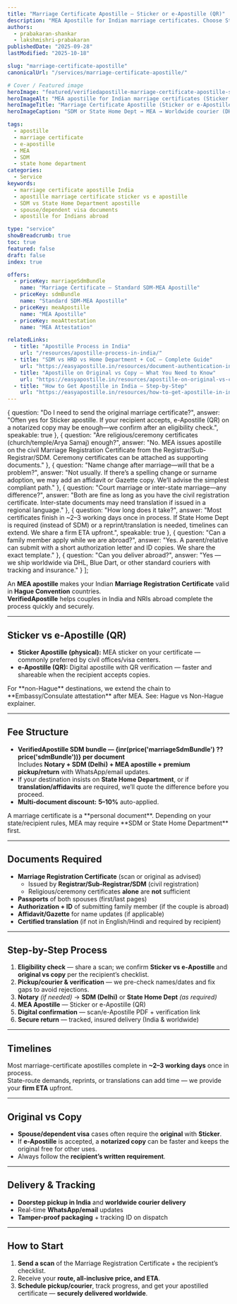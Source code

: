 ```yaml
---
title: "Marriage Certificate Apostille — Sticker or e-Apostille (QR)"
description: "MEA Apostille for Indian marriage certificates. Choose Sticker or e-Apostille (QR). Clear pricing, required documents, 2–3 day SDM timelines, and worldwide delivery for NRIs."
authors:
  - prabakaran-shankar
  - lakshmishri-prabakaran
publishedDate: "2025-09-28"
lastModified: "2025-10-18"

slug: "marriage-certificate-apostille"
canonicalUrl: "/services/marriage-certificate-apostille/"

# Cover / Featured image
heroImage: "featured/verifiedapostille-marriage-certificate-apostille-service-india.png"
heroImageAlt: "MEA apostille for Indian marriage certificates (Sticker or e-Apostille QR)"
heroImageTitle: "Marriage Certificate Apostille (Sticker or e-Apostille QR)"
heroImageCaption: "SDM or State Home Dept → MEA → Worldwide courier (DHL/Blue Dart)"

tags:
  - apostille
  - marriage certificate
  - e-apostille
  - MEA
  - SDM
  - state home department
categories:
  - Service
keywords:
  - marriage certificate apostille India
  - apostille marriage certificate sticker vs e apostille
  - SDM vs State Home Department apostille
  - spouse/dependent visa documents
  - apostille for Indians abroad

type: "service"
showBreadcrumb: true
toc: true
featured: false
draft: false
index: true

offers:
  - priceKey: marriageSdmBundle
    name: "Marriage Certificate — Standard SDM-MEA Apostille"
  - priceKey: sdmBundle
    name: "Standard SDM-MEA Apostille"
  - priceKey: meaApostille
    name: "MEA Apostille"
  - priceKey: meaAttestation
    name: "MEA Attestation"

relatedLinks:
  - title: "Apostille Process in India"
    url: "/resources/apostille-process-in-india/"
  - title: "SDM vs HRD vs Home Department + CoC — Complete Guide"
    url: "https://easyapostille.in/resources/document-authentication-india-coc-hrd-vs-sdm-home-state-attestation/"
  - title: "Apostille on Original vs Copy — What You Need to Know"
    url: "https://easyapostille.in/resources/apostille-on-original-vs-copy-certificate-india/"
  - title: "How to Get Apostille in India — Step-by-Step"
    url: "https://easyapostille.in/resources/how-to-get-apostille-in-india-step-by-step/"
---
```



  {
    question: "Do I need to send the original marriage certificate?",
    answer: "Often yes for Sticker apostille. If your recipient accepts, e-Apostille (QR) on a notarized copy may be enough—we confirm after an eligibility check.",
    speakable: true
  },
  {
    question: "Are religious/ceremony certificates (church/temple/Arya Samaj) enough?",
    answer: "No. MEA issues apostille on the civil Marriage Registration Certificate from the Registrar/Sub-Registrar/SDM. Ceremony certificates can be attached as supporting documents."
  },
  {
    question: "Name change after marriage—will that be a problem?",
    answer: "Not usually. If there’s a spelling change or surname adoption, we may add an affidavit or Gazette copy. We’ll advise the simplest compliant path."
  },
  {
    question: "Court marriage or inter-state marriage—any difference?",
    answer: "Both are fine as long as you have the civil registration certificate. Inter-state documents may need translation if issued in a regional language."
  },
  {
    question: "How long does it take?",
    answer: "Most certificates finish in ~2–3 working days once in process. If State Home Dept is required (instead of SDM) or a reprint/translation is needed, timelines can extend. We share a firm ETA upfront.",
    speakable: true
  },
  {
    question: "Can a family member apply while we are abroad?",
    answer: "Yes. A parent/relative can submit with a short authorization letter and ID copies. We share the exact template."
  },
  {
    question: "Can you deliver abroad?",
    answer: "Yes — we ship worldwide via DHL, Blue Dart, or other standard couriers with tracking and insurance."
  }
];

An **MEA apostille** makes your Indian **Marriage Registration Certificate** valid in **Hague Convention** countries.  
**VerifiedApostille** helps couples in India and NRIs abroad complete the process quickly and securely.

---

## Sticker vs e-Apostille (QR)

- **Sticker Apostille (physical):** MEA sticker on your certificate — commonly preferred by civil offices/visa centers.  
- **e-Apostille (QR):** Digital apostille with QR verification — faster and shareable when the recipient accepts copies.

<CalloutBox type="info" class="my-1">
  For **non-Hague** destinations, we extend the chain to **Embassy/Consulate attestation** after MEA.  
  See: <Anchor href="https://easyapostille.in/resources/hague-vs-non-hague-apostille-or-embassy-attestation/">Hague vs Non-Hague explainer</Anchor>.
</CalloutBox>

---

## Fee Structure

- **VerifiedApostille SDM bundle — {inr(price('marriageSdmBundle') ?? price('sdmBundle'))} per document**  
  Includes **Notary + SDM (Delhi) + MEA apostille + premium pickup/return** with WhatsApp/email updates.  
- If your destination insists on **State Home Department**, or if **translation/affidavits** are required, we’ll quote the difference before you proceed.  
- **Multi-document discount:** **5–10%** auto-applied.

<CalloutBox type="info" class="my-1">
  A marriage certificate is a <Anchor href="/services/personal-documents-apostille/">**personal document**</Anchor>.  
  Depending on your state/recipient rules, MEA may require <Anchor href="https://easyapostille.in/resources/document-authentication-india-coc-hrd-vs-sdm-home-state-attestation/">**SDM or State Home Department**</Anchor> first.
</CalloutBox>

---

## Documents Required

- **Marriage Registration Certificate** (scan or original as advised)  
  - Issued by **Registrar/Sub-Registrar/SDM** (civil registration)  
  - Religious/ceremony certificates **alone** are **not** sufficient  
- **Passports** of both spouses (first/last pages)  
- **Authorization + ID** of submitting family member (if the couple is abroad)  
- **Affidavit/Gazette** for name updates (if applicable)  
- **Certified translation** (if not in English/Hindi and required by recipient)

---

## Step-by-Step Process

1. **Eligibility check** — share a scan; we confirm **Sticker vs e-Apostille** and **original vs copy** per the recipient’s checklist.  
2. **Pickup/courier & verification** — we pre-check names/dates and fix gaps to avoid rejections.  
3. **Notary** *(if needed)* → **SDM (Delhi)** or **State Home Dept** *(as required)*  
4. **MEA Apostille** — Sticker or e-Apostille (QR)  
5. **Digital confirmation** — scan/e-Apostille PDF + verification link  
6. **Secure return** — tracked, insured delivery (India & worldwide)

---

## Timelines

Most marriage-certificate apostilles complete in **~2–3 working days** once in process.  
State-route demands, reprints, or translations can add time — we provide your **firm ETA** upfront.

---

## Original vs Copy

- **Spouse/dependent visa** cases often require the **original** with **Sticker**.  
- If **e-Apostille** is accepted, a **notarized copy** can be faster and keeps the original free for other uses.  
- Always follow the **recipient’s written requirement**.

---

## Delivery & Tracking

- **Doorstep pickup in India** and **worldwide courier delivery**  
- Real-time **WhatsApp/email** updates  
- **Tamper-proof packaging** + tracking ID on dispatch

---

## How to Start

1. **Send a scan** of the Marriage Registration Certificate + the recipient’s checklist.  
2. Receive your **route, all-inclusive price, and ETA**.  
3. **Schedule pickup/courier**, track progress, and get your apostilled certificate — **securely delivered worldwide**.

<FaqList
  items={faqItems}
  id="faq"
  class="post-faq my-05 p-05"
  heading="Frequently Asked Questions"
  headingTag="h2"
  openAll={false}
  addSchema={true}
  addSpeakableSchema={true}
  htmlAnswers={false}
/>

